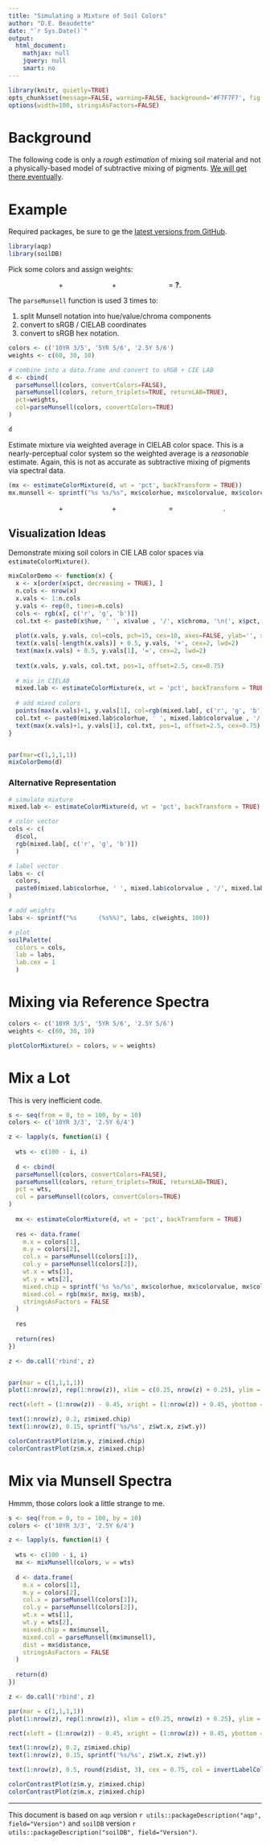 ```yaml
---
title: "Simulating a Mixture of Soil Colors"
author: "D.E. Beaudette"
date: "`r Sys.Date()`"
output:
  html_document:
    mathjax: null
    jquery: null
    smart: no
---
```

  
```r
library(knitr, quietly=TRUE)
opts_chunk$set(message=FALSE, warning=FALSE, background='#F7F7F7', fig.retina=2, dev='png', tidy=FALSE, verbose=FALSE)
options(width=100, stringsAsFactors=FALSE)
```

# Background

The following code is only a *rough estimation* of mixing soil material and not a physically-based model of subtractive mixing of pigments. [We will get there eventually](https://github.com/ncss-tech/aqp/issues/10).


# Example

Required packages, be sure to ge the [latest versions from GitHub](https://github.com/ncss-tech/aqp).
```r
library(aqp)
library(soilDB)
```


Pick some colors and assign weights:

<span style="padding: 5px; background-color: `r parseMunsell('10YR 3/5')`; color: white;">`60% 10YR 3/5`</span> + <span style="padding: 5px; background-color: `r parseMunsell('5YR 5/6')`; color: white;">`30% 5YR 5/6`</span> + <span style="padding: 5px; background-color: `r parseMunsell('2.5Y 5/6')`; color: white;">`10% 2.5Y 5/6`</span> = <b>?</b>.

The `parseMunsell` function is used 3 times to: 

 1. split Munsell notation into hue/value/chroma components
 2. convert to sRGB / CIELAB coordinates
 3. convert to sRGB hex notation.
```r
colors <- c('10YR 3/5', '5YR 5/6', '2.5Y 5/6')
weights <- c(60, 30, 10)

# combine into a data.frame and convert to sRGB + CIE LAB
d <- cbind(
  parseMunsell(colors, convertColors=FALSE),
  parseMunsell(colors, return_triplets=TRUE, returnLAB=TRUE),
  pct=weights,
  col=parseMunsell(colors, convertColors=TRUE)
)

d
```


Estimate mixture via weighted average in CIELAB color space. This is a nearly-perceptual color system so the weighted average is a *reasonable* estimate. Again, this is not as accurate as subtractive mixing of pigments via spectral data.
```r
(mx <- estimateColorMixture(d, wt = 'pct', backTransform = TRUE))
mx.munsell <- sprintf("%s %s/%s", mx$colorhue, mx$colorvalue, mx$colorchroma)
```

<span style="padding: 5px; background-color: `r parseMunsell('10YR 3/5')`; color: white;">`60% 10YR 3/5`</span> + <span style="padding: 5px; background-color: `r parseMunsell('5YR 5/6')`; color: white;">`30% 5YR 5/6`</span> + <span style="padding: 5px; background-color: `r parseMunsell('2.5Y 5/6')`; color: white;">`10% 2.5Y 5/6`</span> = <span style="padding: 5px; background-color: `r parseMunsell(mx.munsell)`; color: white;">`r mx.munsell`</span>.


## Visualization Ideas
Demonstrate mixing soil colors in CIE LAB color spaces via `estimateColorMixture()`.
```r
mixColorDemo <- function(x) {
  x <- x[order(x$pct, decreasing = TRUE), ]
  n.cols <- nrow(x)
  x.vals <- 1:n.cols
  y.vals <- rep(0, times=n.cols)
  cols <- rgb(x[, c('r', 'g', 'b')])
  col.txt <- paste0(x$hue, ' ', x$value , '/', x$chroma, '\n(', x$pct, '%)')
  
  plot(x.vals, y.vals, col=cols, pch=15, cex=10, axes=FALSE, ylab='', xlab='', xlim=c(0.5, n.cols + 2.5))
  text(x.vals[-length(x.vals)] + 0.5, y.vals, '+', cex=2, lwd=2)
  text(max(x.vals) + 0.5, y.vals[1], '=', cex=2, lwd=2)
  
  text(x.vals, y.vals, col.txt, pos=1, offset=2.5, cex=0.75)
  
  # mix in CIELAB
  mixed.lab <- estimateColorMixture(x, wt = 'pct', backTransform = TRUE)
  
  # add mixed colors
  points(max(x.vals)+1, y.vals[1], col=rgb(mixed.lab[, c('r', 'g', 'b')]), cex=10, pch=15)
  col.txt <- paste0(mixed.lab$colorhue, ' ', mixed.lab$colorvalue , '/', mixed.lab$colorchroma)
  text(max(x.vals)+1, y.vals[1], col.txt, pos=1, offset=2.5, cex=0.75)
}


par(mar=c(1,1,1,1))
mixColorDemo(d)
```

### Alternative Representation
```r
# simulate mixture
mixed.lab <- estimateColorMixture(d, wt = 'pct', backTransform = TRUE)

# color vector
cols <- c(
  d$col, 
  rgb(mixed.lab[, c('r', 'g', 'b')])
  )

# label vector
labs <- c(
  colors,
  paste0(mixed.lab$colorhue, ' ', mixed.lab$colorvalue , '/', mixed.lab$colorchroma)
)

# add weights
labs <- sprintf("%s      (%s%%)", labs, c(weights, 100))

# plot
soilPalette(
  colors = cols,
  lab = labs,
  lab.cex = 1
  )
```


# Mixing via Reference Spectra
```r
colors <- c('10YR 3/5', '5YR 5/6', '2.5Y 5/6')
weights <- c(60, 30, 10)

plotColorMixture(x = colors, w = weights)
```


# Mix a Lot

This is very inefficient code.
```r
s <- seq(from = 0, to = 100, by = 10)
colors <- c('10YR 3/3', '2.5Y 6/4')

z <- lapply(s, function(i) {
  
  wts <- c(100 - i, i)
  
  d <- cbind(
  parseMunsell(colors, convertColors=FALSE),
  parseMunsell(colors, return_triplets=TRUE, returnLAB=TRUE),
  pct = wts,
  col = parseMunsell(colors, convertColors=TRUE)
)
  
  mx <- estimateColorMixture(d, wt = 'pct', backTransform = TRUE)
  
  res <- data.frame(
    m.x = colors[1],
    m.y = colors[2],
    col.x = parseMunsell(colors[1]),
    col.y = parseMunsell(colors[2]),
    wt.x = wts[1],
    wt.y = wts[2],
    mixed.chip = sprintf('%s %s/%s', mx$colorhue, mx$colorvalue, mx$colorchroma),
    mixed.col = rgb(mx$r, mx$g, mx$b),
    stringsAsFactors = FALSE
  )
  
  res
  
  return(res)
})

z <- do.call('rbind', z)


par(mar = c(1,1,1,1))
plot(1:nrow(z), rep(1:nrow(z)), xlim = c(0.25, nrow(z) + 0.25), ylim = c(0, 0.8), axes = FALSE, xlab = '', ylab = '', type = 'n')

rect(xleft = (1:nrow(z)) - 0.45, xright = (1:nrow(z)) + 0.45, ybottom = 0.25, ytop = 0.75, col = z$mixed.col, border = 'black', lwd = 2, lend = 2)

text(1:nrow(z), 0.2, z$mixed.chip)
text(1:nrow(z), 0.15, sprintf('%s/%s', z$wt.x, z$wt.y))
```

```r
colorContrastPlot(z$m.y, z$mixed.chip)
colorContrastPlot(z$m.x, z$mixed.chip)
```

# Mix via Munsell Spectra
Hmmm, those colors look a little strange to me.

```r
s <- seq(from = 0, to = 100, by = 10)
colors <- c('10YR 3/3', '2.5Y 6/4')

z <- lapply(s, function(i) {
  
  wts <- c(100 - i, i)
  mx <- mixMunsell(colors, w = wts)
  
  d <- data.frame(
    m.x = colors[1],
    m.y = colors[2],
    col.x = parseMunsell(colors[1]),
    col.y = parseMunsell(colors[2]),
    wt.x = wts[1],
    wt.y = wts[2],
    mixed.chip = mx$munsell,
    mixed.col = parseMunsell(mx$munsell),
    dist = mx$distance,
    stringsAsFactors = FALSE
  )
  
  return(d)
})

z <- do.call('rbind', z)

par(mar = c(1,1,1,1))
plot(1:nrow(z), rep(1:nrow(z)), xlim = c(0.25, nrow(z) + 0.25), ylim = c(0, 0.8), axes = FALSE, xlab = '', ylab = '', type = 'n')

rect(xleft = (1:nrow(z)) - 0.45, xright = (1:nrow(z)) + 0.45, ybottom = 0.25, ytop = 0.75, col = z$mixed.col, border = 'black', lwd = 2, lend = 2)

text(1:nrow(z), 0.2, z$mixed.chip)
text(1:nrow(z), 0.15, sprintf('%s/%s', z$wt.x, z$wt.y))

text(1:nrow(z), 0.5, round(z$dist, 3), cex = 0.75, col = invertLabelColor(z$mixed.col))
```

```r
colorContrastPlot(z$m.y, z$mixed.chip)
colorContrastPlot(z$m.x, z$mixed.chip)
```


----------------------------
This document is based on `aqp` version `r utils::packageDescription("aqp", field="Version")` and `soilDB` version `r utils::packageDescription("soilDB", field="Version")`.

